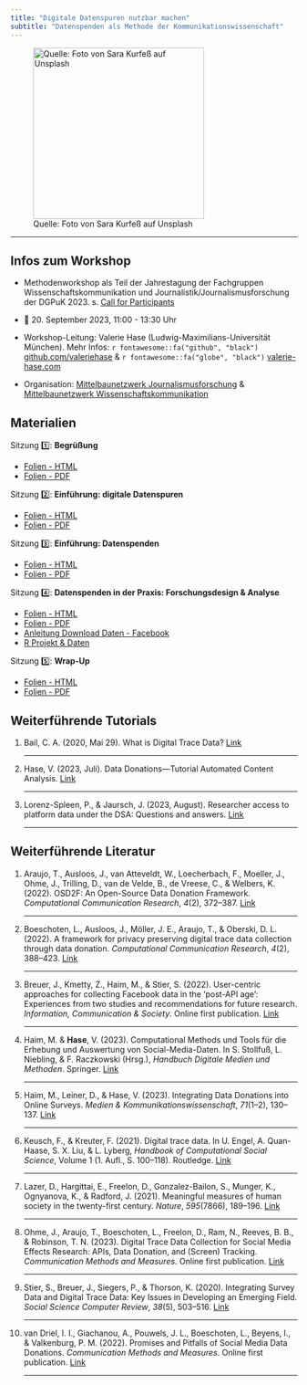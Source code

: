 ```yaml
---
title: "Digitale Datenspuren nutzbar machen"
subtitle: "Datenspenden als Methode der Kommunikationswissenschaft"
---
```


![Quelle: Foto von Sara Kurfeß auf Unsplash](images/social-media.jpg){fig-alt="image of smartphone" fig-align="center" width="300"}

<hr>

## Infos zum Workshop

-   Methodenworkshop als Teil der Jahrestagung der Fachgruppen Wissenschaftskommunikation und Journalistik/Journalismusforschung der DGPuK 2023. s. [Call for Participants](https://www.uni-passau.de/wissjour23/workshop-datenspenden)

-   📅 20. September 2023, 11:00 - 13:30 Uhr

-   Workshop-Leitung: Valerie Hase (Ludwig-Maximilians-Universität München). Mehr Infos: `r fontawesome::fa("github", "black")` [github.com/valeriehase](https://github.com/valeriehase) & `r fontawesome::fa("globe", "black")` [valerie-hase.com](https://valerie-hase.com)

-   Organisation: [Mittelbaunetzwerk Journalismusforschung](https://mijofo.wordpress.com) & [Mittelbaunetzwerk Wissenschaftskommunikation](https://www.dgpuk.de/de/nachwuchsf%C3%B6rderung.html-1)

## Materialien

Sitzung 1️⃣: **Begrüßung**

-   [Folien - HTML](docs/01-begrüssung.html)
-   [Folien - PDF](pdf/01-begrüssung.pdf)

Sitzung 2️⃣: **Einführung: digitale Datenspuren**

-   [Folien - HTML](docs/02-einführung-datenspuren.html)
-   [Folien - PDF](pdf/02-einführung-datenspuren.pdf)

Sitzung 3️⃣: **Einführung: Datenspenden**

-   [Folien - HTML](docs/03-einführung-datenspenden.html)
-   [Folien - PDF](pdf/03-einführung-datenspenden.pdf)

Sitzung 4️⃣: **Datenspenden in der Praxis: Forschungsdesign & Analyse**

-   [Folien - HTML](docs/04-example-study.html)
-   [Folien - PDF](pdf/04-example-study.pdf)
-   [Anleitung Download Daten - Facebook](pdf/04-anleitung-facebook.pdf)
-   [R Projekt & Daten](data/03-example-study.zip)

Sitzung 5️⃣: **Wrap-Up**

-   [Folien - HTML](docs/05-wrap-up.html)
-   [Folien - PDF](pdf/05-wrap-up.pdf)

## Weiterführende Tutorials

(1) Bail, C. A. (2020, Mai 29). What is Digital Trace Data? [Link](https://www.youtube.com/watch?v=uuSWQN7uYhk)

    <hr>

(2) Hase, V. (2023, Juli). Data Donations---Tutorial Automated Content Analysis. [Link](https://bookdown.org/valerie_hase/DataDonations-TextasData)

    <hr>

(3) Lorenz-Spleen, P., & Jaursch, J. (2023, August). Researcher access to platform data under the DSA: Questions and answers. [Link](https://reclaimingautonomyonline.notion.site/reclaimingautonomyonline/Researcher-access-to-platform-data-under-the-DSA-Questions-and-answers-8f7390f3ae6b4aa7ad53d53158ed257c#01f69eac4b3e4286a1f1f21970eb3e55)

    <hr>

## Weiterführende Literatur

(1) Araujo, T., Ausloos, J., van Atteveldt, W., Loecherbach, F., Moeller, J., Ohme, J., Trilling, D., van de Velde, B., de Vreese, C., & Welbers, K. (2022). OSD2F: An Open-Source Data Donation Framework. *Computational Communication Research*, *4*(2), 372--387. [Link](https://doi.org/10.5117/CCR2022.2.001.ARAU)

    <hr>

(2) Boeschoten, L., Ausloos, J., Möller, J. E., Araujo, T., & Oberski, D. L. (2022). A framework for privacy preserving digital trace data collection through data donation. *Computational Communication Research*, *4*(2), 388--423. [Link](https://doi.org/10.5117/CCR2022.2.002.BOES)

    <hr>

(3) Breuer, J., Kmetty, Z., Haim, M., & Stier, S. (2022). User-centric approaches for collecting Facebook data in the 'post-API age': Experiences from two studies and recommendations for future research. *Information, Communication & Society*. Online first publication. [Link](https://doi.org/10.1080/1369118X.2022.2097015)

    <hr>

(4) Haim, M. & **Hase**, V. (2023). Computational Methods und Tools für die Erhebung und Auswertung von Social-Media-Daten. In S. Stollfuß, L. Niebling, & F. Raczkowski (Hrsg.), *Handbuch Digitale Medien und Methoden*. Springer. [Link](https://doi.org/10.1007/978-3-658-36629-2_41-1)

    <hr>

(5) Haim, M., Leiner, D., & Hase, V. (2023). Integrating Data Donations into Online Surveys. *Medien & Kommunikationswissenschaft*, *71*(1--2), 130--137. [Link](https://doi.org/10.5771/1615-634X-2023-1-2-130)

    <hr>

(6) Keusch, F., & Kreuter, F. (2021). Digital trace data. In U. Engel, A. Quan-Haase, S. X. Liu, & L. Lyberg, *Handbook of Computational Social Science*, Volume 1 (1. Aufl., S. 100--118). Routledge. [Link](https://doi.org/10.4324/9781003024583-8)

    <hr>

(7) Lazer, D., Hargittai, E., Freelon, D., Gonzalez-Bailon, S., Munger, K., Ognyanova, K., & Radford, J. (2021). Meaningful measures of human society in the twenty-first century. *Nature*, *595*(7866), 189--196. [Link](https://doi.org/10.1038/s41586-021-03660-7)

    <hr>

(8) Ohme, J., Araujo, T., Boeschoten, L., Freelon, D., Ram, N., Reeves, B. B., & Robinson, T. N. (2023). Digital Trace Data Collection for Social Media Effects Research: APIs, Data Donation, and (Screen) Tracking. *Communication Methods and Measures*. Online first publication. [Link](https://doi.org/10.1080/19312458.2023.2181319)

    <hr>

(9) Stier, S., Breuer, J., Siegers, P., & Thorson, K. (2020). Integrating Survey Data and Digital Trace Data: Key Issues in Developing an Emerging Field. *Social Science Computer Review*, *38*(5), 503--516. [Link](https://doi.org/10.1177/0894439319843669)

    <hr>

(10) van Driel, I. I., Giachanou, A., Pouwels, J. L., Boeschoten, L., Beyens, I., & Valkenburg, P. M. (2022). Promises and Pitfalls of Social Media Data Donations. *Communication Methods and Measures*. Online first publication. [Link](https://doi.org/10.1080/19312458.2022.2109608)

     <hr>

